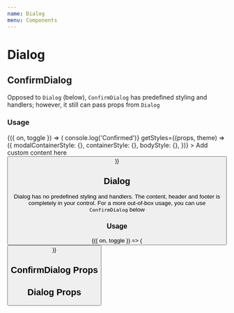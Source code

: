 ```yaml
---
name: Dialog
menu: Components
---
```




# Dialog

## ConfirmDialog

Opposed to `Dialog` (below), `ConfirmDialog` has predefined styling and handlers; however, it still can pass props from `Dialog`

### Usage

<Playground>
  <Toggle initial={false}>
    {({ on, toggle }) => (
      <Box>
        <ConfirmDialog
          title="Title"
          isVisible={on}
          onRequestClose={toggle}
          cancelLabel="Cancel"
          confirmLabel="Confirm"
          header={undefined}
          footer={undefined}
          useHistory={false}
          onConfirm={() => console.log('Confirmed')}
          getStyles={(props, theme) => ({
            modalContainerStyle: {},
            containerStyle: {},
            bodyStyle: {},
          })}
        >
          <Text>Add custom content here</Text>
        </ConfirmDialog>
        <Button onPress={toggle} title="Open dialog" />
      </Box>
    )}
  </Toggle>
</Playground>

## Dialog

Dialog has no predefined styling and handlers. The content, header and footer is completely in your control. For a more out-of-box usage, you can use `ConfirmDialog` below

### Usage

<Playground>
  <Toggle initial={false}>
    {({ on, toggle }) => (
      <Box>
        <Dialog
          header={<Text>Header</Text>}
          footer={<Text>Footer</Text>}
          isVisible={on}
          onRequestClose={toggle}
          useHistory={false}
          getStyles={(props, theme) => ({
            modalContainerStyle: {},
            containerStyle: {},
            bodyStyle: {},
          })}
        >
          <Box height={1800}>
            <Text>Put any content in the dialog</Text>
          </Box>
        </Dialog>
        <Button onPress={toggle} title="Open dialog" />
      </Box>
    )}
  </Toggle>
</Playground>

## ConfirmDialog Props

<PropsTable of={ConfirmDialog} />

## Dialog Props

<PropsTable of={Dialog} />
